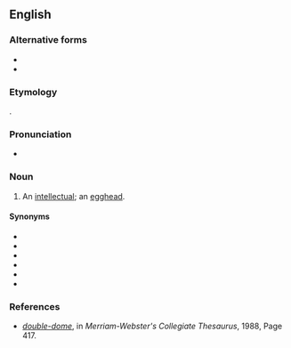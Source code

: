 {{also|double-dome}}
==English==

===Alternative forms===
* {{l|en|double-dome}}
* {{l|en|double dome}}

===Etymology===
{{compound|en|double|dome}}.

===Pronunciation===
* {{audio|En-au-doubledome.ogg|Audio (AU)|lang=en}}

===Noun===
{{en-noun}}

# {{lb|en|slang|mildly|_|derogatory}} An [[intellectual]]; an [[egghead]].

====Synonyms====
* {{l|en|poindexter}}
* {{l|en|Einstein}}
* {{l|en|brainiac}}
* {{l|en|highbrow}}
* {{l|en|intellectual}}
* {{l|en|Steinmetz}}

===References===
* ''[http://books.google.com/books?id=9CDiT873388C&pg=PA417&dq=doubledome+egghead&lr=&ei=0RO1SpCDIoKGkATV8eUE#v=onepage&q=double-dome&f=false double-dome]'', in ''Merriam-Webster's Collegiate Thesaurus'', 1988, Page 417.